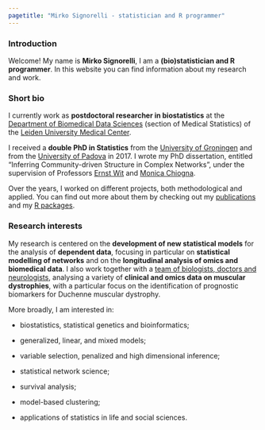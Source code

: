 ---
pagetitle: "Mirko Signorelli - statistician and R programmer"
---

###

### Introduction

Welcome! My name is **Mirko Signorelli**, I am a **(bio)statistician and R programmer**. In this website you can find information about my research and work.

### Short bio

I currently work as **postdoctoral researcher in biostatistics** at the [Department of Biomedical Data Sciences](https://www.lumc.nl/org/bds/?setlanguage=English&setcountry=en) (section of Medical Statistics) of the [Leiden University Medical Center](https://www.lumc.nl/research/introduction).

I received a **double PhD in Statistics** from the [University of Groningen](https://www.rug.nl) and from the [University of Padova](https://www.unipd.it/en/) in 2017. I wrote my PhD dissertation, entitled "Inferring Community-driven Structure in Complex Networks", under the supervision of Professors [Ernst Wit](https://www.math.rug.nl/~ernst/) and [Monica Chiogna](https://www.unibo.it/sitoweb/monica.chiogna2/en).

Over the years, I worked on different projects, both methodological and applied. You can find out more about them by checking out my [publications](publications.html) and my [R packages](r.html).

### Research interests

My research is centered on the **development of new statistical models** for the analysis of **dependent data**, focusing in particular on **statistical modelling of networks** and on the **longitudinal analysis of omics and biomedical data**. I also work together with a [team of biologists, doctors and neurologists](https://www.spierziektencentrum.nl/location/lumc/), analysing a variety of **clinical and omics data on muscular dystrophies**, with a particular focus on the identification of prognostic biomarkers for Duchenne muscular dystrophy.

More broadly, I am interested in:

* biostatistics, statistical genetics and bioinformatics;

* generalized, linear, and mixed models;

* variable selection, penalized and high dimensional inference;

* statistical network science;

* survival analysis;

* model-based clustering;

* applications of statistics in life and social sciences.

